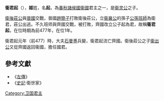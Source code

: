 '''衞君起'''（{{bd|？||？|catIdx=J}}），'''姬'''姓，名'''起'''，為[[春秋时期|春秋]][[諸侯國|諸侯國]][[衞國|衞國]]君主之一，是[[衞灵公|衞灵公]]之子。

[[衛後莊公|衛後莊公]]與[[晉國|晉國]]交戰，晉國[[趙簡子|趙簡子]]打敗衛後莊公，立[[衞襄公|衞襄公]]的孫子[[公孫班師|公孫班師]]為衛君，莊公出逃。不久班师與齊國交戰，被打敗，齊國改立公子起為君，故稱'''衞君起'''，在位時期為前477年，在位1年。

衞君起元年（前477）時，大夫[[石曼尃|石曼尃]]兵變，衞君起流亡齊國。衛後莊公之子[[衞出公|衞出公]]又從齊國返回衞國，擔任國君。

{{start box}}
{{s-before|[[公孙般師|公孙般師]]}}
{{s-title|[[春秋时期|春秋]][[衞國|衞國]]君主|前477年}}
{{s-after|[[衞出公|衞出公]]}}
{{end box}}

==參考文獻==
*《[[左傳|左傳]]》
*《[[史記|史記]]·衛世家》

{{卫国君主}}

[[Category:卫国君主|Category:卫国君主]]